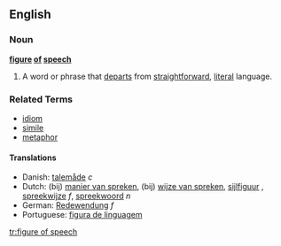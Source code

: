 ==English==

===Noun===
'''[[figure]] [[of]] [[speech]]'''

# A word or phrase that [[departs]] from [[straightforward]], [[literal]] language.

===Related Terms===
*[[idiom]]
*[[simile]]
*[[metaphor]]

====Translations====
{{top}}
*Danish: [[talemåde]] ''c''
*Dutch: (bij) [[manier van spreken]], (bij) [[wijze van spreken]], [[sijlfiguur]]  {{m}}, [[spreekwijze]] ''f'', [[spreekwoord]] ''n''
*German: [[Redewendung]] ''f''
*Portuguese: [[figura de linguagem]]

[[tr:figure of speech]]